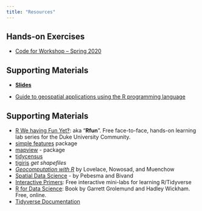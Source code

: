 ```yaml
---
title: "Resources"
---
```


## Hands-on Exercises

- [Code for Workshop -- Spring 2020](https://github.com/engine143/map-spring2020)


## Supporting Materials

- [**Slides**](/slides/)

- [Guide to geospatial applications using the R programming language](https://guides.library.duke.edu/r-geospatial)


## Supporting Materials

- [R We having Fun Yet‽](https://rfun.library.duke.edu/#portfolio): aka "**Rfun**".  Free face-to-face, hands-on learning lab series for the Duke University Community.  
- [simple features](https://r-spatial.github.io/sf/) package
- [mapview](https://r-spatial.github.io/mapview/) - package
- [tidycensus](https://walkerke.github.io/tidycensus/)
- [tigiris](https://github.com/walkerke/tigris) _get shapefiles_
- [_Geocomputation with R_](https://geocompr.robinlovelace.net/) by Lovelace, Nowosad, and Muenchow
- [Spatial Data Science](https://keen-swartz-3146c4.netlify.com/) - by Pebesma and Bivand
- [Interactive Primers](https://rstudio.cloud/learn/primers):  Free interactive mini-labs for learning R/Tidyverse 
- [R for Data Science](https://r4ds.had.co.nz/): Book by Garrett Grolemund and Hadley Wickham.  Free, online.
- [Tidyverse Documentation](https://www.tidyverse.org/packages/)


